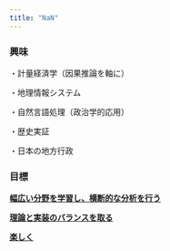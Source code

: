 ```yaml
---
title: "NaN"
---
```




### 興味

・計量経済学（因果推論を軸に）

・地理情報システム

・自然言語処理（政治学的応用）

・歴史実証

・日本の地方行政



### 目標

[**幅広い分野を学習し、横断的な分析を行う**]{.underline}

[**理論と実装のバランスを取る**]{.underline}

[**楽しく**]{.underline}
